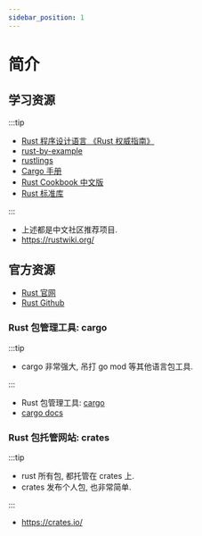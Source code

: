 ```yaml
---
sidebar_position: 1
---
```





# ‍简介

## 学习资源

:::tip

- [Rust 程序设计语言 《Rust 权威指南》](https://rustwiki.org/zh-CN/book/)
- [rust-by-example](https://rustwiki.org/zh-CN/rust-by-example/)
- [rustlings](https://github.com/rust-lang-cn/rustlings-cn)
- [Cargo 手册](https://rustwiki.org/zh-CN/cargo)
- [Rust Cookbook 中文版](https://rustwiki.org/zh-CN/rust-cookbook/)
- [Rust 标准库](https://rustwiki.org/zh-CN/std/)

:::


- 上述都是中文社区推荐项目.
- https://rustwiki.org/

## 官方资源

- [Rust 官网](https://www.rust-lang.org/zh-CN/)
- [Rust Github](https://github.com/rust-lang/rust)



### Rust 包管理工具: cargo

:::tip

- cargo 非常强大, 吊打 go mod 等其他语言包工具.

:::

- Rust 包管理工具: [cargo](https://github.com/rust-lang/cargo)
- [cargo docs](https://doc.rust-lang.org/cargo/guide/)






### Rust 包托管网站: crates


:::tip

- rust 所有包, 都托管在 crates 上.
- crates 发布个人包, 也非常简单.

:::

- https://crates.io/



